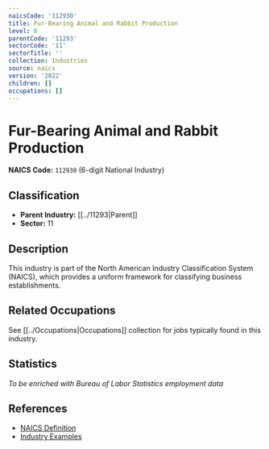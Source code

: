 ```yaml
---
naicsCode: '112930'
title: Fur-Bearing Animal and Rabbit Production
level: 6
parentCode: '11293'
sectorCode: '11'
sectorTitle: ''
collection: Industries
source: naics
version: '2022'
children: []
occupations: []
---
```

# Fur-Bearing Animal and Rabbit Production

**NAICS Code:** `112930` (6-digit National Industry)

## Classification

- **Parent Industry:** [[../11293|Parent]]
- **Sector:** 11

## Description

This industry is part of the North American Industry Classification System (NAICS), which provides a uniform framework for classifying business establishments.

## Related Occupations

See [[../Occupations|Occupations]] collection for jobs typically found in this industry.

## Statistics

*To be enriched with Bureau of Labor Statistics employment data*

## References

- [NAICS Definition](https://www.census.gov/naics/)
- [Industry Examples](https://www.census.gov/naics/2022NAICS/)
